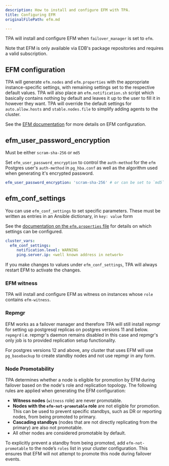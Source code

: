 ```yaml
---
description: How to install and configure EFM with TPA.
title: Configuring EFM
originalFilePath: efm.md

---
```


TPA will install and configure EFM when `failover_manager` is set to
`efm`.

Note that EFM is only available via EDB's package repositories
and requires a valid subscription.

## EFM configuration

TPA will generate `efm.nodes` and `efm.properties` with the appropriate
instance-specific settings, with remaining settings set to the respective
default values. TPA will also place an `efm.notification.sh` script which
basically contains nothing by default and leaves it up to the user to fill it
in however they want. TPA will override the default settings for
`auto.allow.hosts` and `stable.nodes.file` to simplify adding agents
to the cluster.

See the [EFM documentation](https://www.enterprisedb.com/docs/efm/latest/)
for more details on EFM configuration.

## efm_user_password_encryption

Must be either `scram-sha-256` or `md5`

Set `efm_user_password_encryption` to control the `auth-method` for the 
`efm` Postgres user's `auth-method` in `pg_hba.conf` as well as the algorithm 
used when generating it's encrypted password.

```yaml
efm_user_password_encryption: 'scram-sha-256' # or can be set to `md5`
```

## efm_conf_settings

You can use `efm_conf_settings` to set specific parameters.
These must be written as entries in an Ansible dictionary, in `key: value` form

See the [documentation on the `efm.properties` file](https://www.enterprisedb.com/docs/efm/latest/04_configuring_efm/01_cluster_properties/)
for details on which settings can be configured.

```yaml
cluster_vars:
  efm_conf_settings:
     notification.level: WARNING
     ping.server.ip: <well known address in network>
```

If you make changes to values under `efm_conf_settings`, TPA will always
restart EFM to activate the changes.

### EFM witness

TPA will install and configure EFM as witness on instances whose `role`
contains `efm-witness`.

### Repmgr

EFM works as a failover manager and therefore TPA will still install
repmgr for setting up postgresql replicas on postgres versions 11 and
below. `repmgrd` i.e. repmgr's daemon remains disabled in this case and
repmgr's only job is to provided replication setup functionality.

For postgres versions 12 and above, any cluster that uses EFM will use
`pg_basebackup` to create standby nodes and not use repmgr in any form.

### Node Promotability

TPA determines whether a node is eligible for promotion by EFM during
failover based on the node's role and replication topology. The following
rules are applied when generating the EFM configuration:

-   **Witness nodes** (`witness` role) are never promotable.
-   **Nodes with the `efm-not-promotable` role** are not eligible for
    promotion. This can be used to prevent specific standbys, such as DR or
    reporting nodes, from being promoted to primary.
-   **Cascading standbys** (nodes that are not directly replicating from the
    primary) are also not promotable.
-   All other nodes are considered promotable by default.

To explicitly prevent a standby from being promoted, add
`efm-not-promotable` to the node’s `roles` list in your cluster
configuration. This ensures that EFM will not attempt to promote this node during
failover events.
